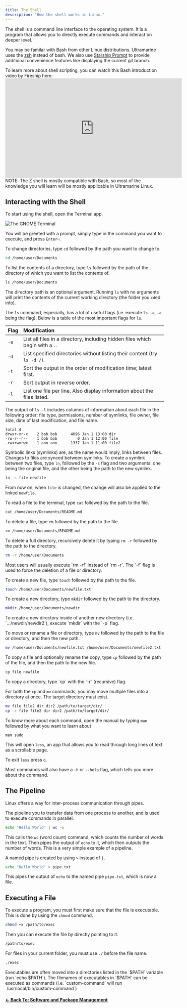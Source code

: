 ```yaml
---
title: The Shell
description: "How the shell works in Linux."
---
```



The shell is a command line interface to the operating system. It is a program that allows you to directly execute commands and interact on deeper level.

You may be familar with Bash from other Linux distributions. Ultramarine uses the [zsh](https://en.wikipedia.org/wiki/Z_shell) instead of bash. We also use [Starship Prompt](https://starship.rs/) to provide additional convenience features like displaying the current git branch.

<Alert type="info">
  <div>
    To learn more about shell scripting, you can watch this Bash introduction
    video by Fireship here:
    <iframe
      width="560"
      height="315"
      src="https://www.youtube.com/embed/I4EWvMFj37g"
      title="YouTube video player"
      frameborder="0"
      allow="accelerometer; autoplay; clipboard-write; encrypted-media; gyroscope; picture-in-picture"
      allowfullscreen
    ></iframe>
    NOTE: The Z shell is mostly compatible with Bash, so most of the knowledge you
    will learn will be mostly applicable in Ultramarine Linux.
  </div>
</Alert>

## Interacting with the Shell

To start using the shell, open the Terminal app.

![The GNOME Terminal](/assets/terminal.png)

You will be greeted with a prompt, simply type in the command you want to execute, and press `Enter⏎`.

To change directories, type `cd` followed by the path you want to change to.

```zsh
cd /home/user/Documents
```

To list the contents of a directory, type `ls` followed by the path of the directory of which you want to list the contents of.

```zsh
ls /home/user/Documents
```

The directory path is an optional argument. Running `ls` with no arguments will print the contents of the current working directory (the folder you `cd`ed into).

The `ls` command, especially, has a lot of useful flags (i.e. execute  `ls -a`, `-a` being the flag). Below is a table of the most important flags for `ls`.

| Flag | Modification                                                                    |
| :--- | :------------------------------------------------------------------------------ |
| `-a` | List all files in a directory, including hidden files which begin with a `.`.   |
| `-d` | List specified directories without listing their content (try `ls -d /`).       |
| `-t` | Sort the output in the order of modification time; latest first.                |
| `-r` | Sort output in reverse order.                                                   |
| `-l` | List one file per line. Also display information about the files listed.        |

The output of `ls -l` includes columns of information about each file in the following order: file type, permissions, number of symlinks, file owner, file size, date of last modification, and file name.
```
total 4
drwxr-xr-x    2 bob bob      4096 Jan 1 13:00 dir
-rw-r--r--    1 bob bob         0 Jan 1 12:00 file
-rwxrwxrwx    1 ann ann      1337 Jan 1 11:00 file2
```

Symbolic links (symlinks) are, as the name would imply, links between files. Changes to files are synced between symlinks. To create a symlink between two files, type `ln`, followed by the `-s` flag and two arguments: one being the original file, and the other being the path to the new symlink.

```zsh
ln -s file newfile
```
From now on, when `file` is changed, the change will also be applied to the linked `newfile`.

To read a file to the terminal, type `cat` followed by the path to the file.

```zsh
cat /home/user/Documents/README.md
```

To delete a file, type `rm` followed by the path to the file.

```zsh
rm /home/user/Documents/README.md
```

To delete a full directory, recursively delete it by typing `rm -r` followed by the path to the directory.

```zsh
rm -r /home/user/Documents
```

<Alert type="info">
  Most users will usually execute `rm -rf` instead of `rm -r`. The `-f` flag is
  used to force the deletion of a file or directory.
</Alert>

To create a new file, type `touch` followed by the path to the file.

```zsh
touch /home/user/Documents/newfile.txt
```

To create a new directory, type `mkdir` followed by the path to the directory.

```zsh
mkdir /home/user/Documents/newdir
```

<Alert type="info">
  To create a new directory inside of another new directory (i.e. `.../newdir/newdir2`), execute `mkdir` with the `-p` flag.
</Alert>

To move or rename a file or directory, type `mv` followed by the path to the file or directory, and then the new path.

```zsh
mv /home/user/Documents/newfile.txt /home/user/Documents/newfile2.txt
```

To copy a file and optionally rename the copy, type `cp` followed by the path of the file, and then the path to the new file.

```zsh
cp file newfile
```

<Alert type="info">
  To copy a directory, type `cp` with the `-r` (recursive) flag.
</Alert>

For both the `cp` and `mv` commands, you may move multiple files into a directory at once. The target directory must exist.

```zsh
mv file file2 dir dir2 /path/to/target/dir/
cp -r file file2 dir dir2 /path/to/target/dir/
```

To know more about each command, open the manual by typing `man` followed by what you want to learn about

```
man sudo
```

This will open `less`, an app that allows you to read through long lines of text as a scrollable page.

To exit `less` press `q`.

Most commands will also have a `-h` or `--help` flag, which tells you more about the command.

## The Pipeline

Linux offers a way for inter-process communication through pipes.

The pipeline you to transfer data from one process to another, and is used to execute commands in parallel.

```zsh
echo "Hello World" | wc -w
```

This calls the `wc` (word count) command, which counts the number of words in the text. Then pipes the output of `echo` to it, which then outputs the number of words. This is a very simple example of a pipeline.

A named pipe is created by using `>` instead of `|`.

```zsh
echo "Hello World" > pipe.txt
```

This pipes the output of `echo` to the named pipe `pipe.txt`, which is now a file.

## Executing a File

To execute a program, you must first make sure that the file is executable. This is done by using the `chmod` command.

```bash
chmod +x /path/to/exec
```

Then you can execute the file by directly pointing to it.

```bash
/path/to/exec
```

For files in your current folder, you must use `./` before the file name.

```bash
./exec
```

<Alert type="info">
  Executables are often moved into a directories listed in the `$PATH` variable (run `echo $PATH`). The filenames of executables in `$PATH` can be executed as commands (i.e. `custom-command` will run `/usr/local/bin/custom-command`)
</Alert>

#### [← Back To: Software and Package Management](../software)
